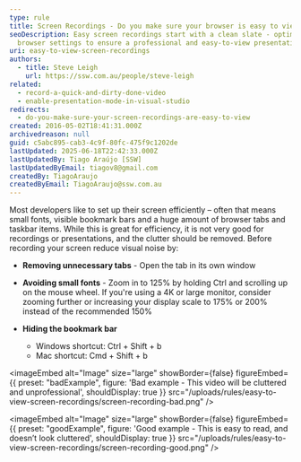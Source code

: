 ```yaml
---
type: rule
title: Screen Recordings - Do you make sure your browser is easy to view?
seoDescription: Easy screen recordings start with a clean slate - optimize your
  browser settings to ensure a professional and easy-to-view presentation.
uri: easy-to-view-screen-recordings
authors:
  - title: Steve Leigh
    url: https://ssw.com.au/people/steve-leigh
related:
  - record-a-quick-and-dirty-done-video
  - enable-presentation-mode-in-visual-studio
redirects:
  - do-you-make-sure-your-screen-recordings-are-easy-to-view
created: 2016-05-02T18:41:31.000Z
archivedreason: null
guid: c5abc895-cab3-4c9f-80fc-475f9c1202de
lastUpdated: 2025-06-18T22:42:33.000Z
lastUpdatedBy: Tiago Araújo [SSW]
lastUpdatedByEmail: tiagov8@gmail.com
createdBy: TiagoAraujo
createdByEmail: TiagoAraujo@ssw.com.au
---
```


Most developers like to set up their screen efficiently – often that means small fonts, visible bookmark bars and a huge amount of browser tabs and taskbar items. While this is great for efficiency, it is not very good for recordings or presentations, and the clutter should be removed.
Before recording your screen reduce visual noise by:

* **Removing unnecessary tabs** - Open the tab in its own window
* **Avoiding small fonts** - Zoom in to 125% by holding Ctrl and scrolling up on the mouse wheel. If you're using a 4K or large monitor, consider zooming further or increasing your display scale to 175% or 200% instead of the recommended 150%
* **Hiding the bookmark bar**

  * Windows shortcut: Ctrl + Shift + b
  * Mac shortcut: Cmd + Shift + b

<imageEmbed
  alt="Image"
  size="large"
  showBorder={false}
  figureEmbed={{
    preset: "badExample",
    figure: 'Bad example - This video will be cluttered and unprofessional',
    shouldDisplay: true
  }}
  src="/uploads/rules/easy-to-view-screen-recordings/screen-recording-bad.png"
/>

<imageEmbed
  alt="Image"
  size="large"
  showBorder={false}
  figureEmbed={{
    preset: "goodExample",
    figure: 'Good example - This is easy to read, and doesn’t look cluttered',
    shouldDisplay: true
  }}
  src="/uploads/rules/easy-to-view-screen-recordings/screen-recording-good.png"
/>
